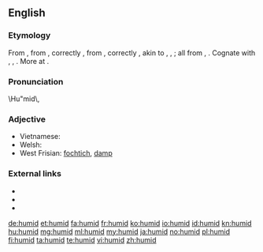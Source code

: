 ==English==

===Etymology===
From {{etyl|fr}} {{term|lang=fr|humide}}, from {{etyl|la}} {{term|lang=la|humidus}}, correctly {{term|lang=la|umidus||moist}}, from {{term|lang=la|humere}}, correctly {{term|lang=la|umere||to be moist}}, akin to {{term|lang=la|uvens|ūvēns|moist}}, {{term|lang=la|uvidus|ūvidus}}, {{term|lang=la|udus|ūdus|moist}}; all from {{etyl|ine-pro|en}} {{recons|wegʷ-|lang=ine-pro}}, {{recons|wogʷ-||wet|lang=ine-pro}}. Cognate with {{etyl|non|-}} {{term|vǫkr||moist, damp, wet|lang=non}}, {{etyl|sco|-}} {{term|wak||moist, damp, wetness, moisture|lang=sco}}, {{etyl|en|-}} {{term|weaky||moist, wet|lang=en}}. More at {{l|en|weaky}}.

===Pronunciation===
\Hu"mid\,

===Adjective===
{{en-adj}}

* Vietnamese: {{t+|vi|ẩm}}
* Welsh: {{t+|cy|llaith|xs=Welsh}}
* West Frisian: [[fochtich]], [[damp]]
{{trans-bottom}}

===External links===
* {{R:Webster 1913}}
* {{R:Century 1911}}
* {{R:OneLook}}

[[de:humid]]
[[et:humid]]
[[fa:humid]]
[[fr:humid]]
[[ko:humid]]
[[io:humid]]
[[id:humid]]
[[kn:humid]]
[[hu:humid]]
[[mg:humid]]
[[ml:humid]]
[[my:humid]]
[[ja:humid]]
[[no:humid]]
[[pl:humid]]
[[fi:humid]]
[[ta:humid]]
[[te:humid]]
[[vi:humid]]
[[zh:humid]]